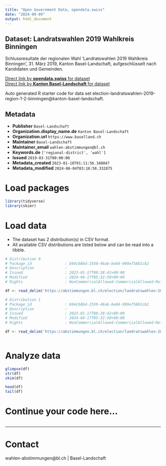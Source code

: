 ```yaml
---
title: "Open Government Data, opendata.swiss"
date: "2024-09-09"
output: html_document
---
```


## Dataset: Landratswahlen 2019 Wahlkreis Binningen

Schlussresultate der regionalen Wahl 'Landratswahlen 2019 Wahlkreis Binningen', 31. März 2019, Kanton Basel-Landschaft, aufgeschlüsselt nach Kandidaten und Gemeinden.

[Direct link by **opendata.swiss** for dataset](https://opendata.swiss/de/dataset/landratswahlen-2019-wahlkreis-binningen)<br>
[Direct link by **Kanton Basel-Landschaft** for dataset](https://abstimmungen.bl.ch/election/landratswahlen-2019-region-1-2-binningen/data)

Auto generated R starter code for data set election-landratswahlen-2019-region-1-2-binningen@kanton-basel-landschaft.

## Metadata

- **Publisher** `Basel-Landschaft`
- **Organization.display_name.de** `Kanton Basel-Landschaft`
- **Organization.url** `https://www.baselland.ch`
- **Maintainer** `Basel-Landschaft`
- **Maintainer_email** `wahlen-abstimmungen@bl.ch`
- **Keywords.de** `['regional-district', 'wahl']`
- **Issued** `2019-03-31T00:00:00`
- **Metadata_created** `2023-01-18T01:11:56.348047`
- **Metadata_modified** `2024-06-04T03:18:50.332875`


# Load packages

```r

library(tidyverse)
library(skimr)

```

# Load data

-   The dataset has 2 distribution(s) in CSV format.
-   All available CSV distributions are listed below and can be read into a tibble.

```r

# Distribution 0
# Package_id               : b94cb8bd-2550-46ab-be84-999e75881cb2
# Description              : 
# Issued                   : 2023-01-17T08:28:42+00:00
# Modified                 : 2024-04-17T05:32:50+00:00
# Rights                   : NonCommercialAllowed-CommercialAllowed-ReferenceRequired

df <- read_delim('https://abstimmungen.bl.ch/election/landratswahlen-2019-region-1-2-binningen/data-parties-csv')

# Distribution 1
# Package_id               : b94cb8bd-2550-46ab-be84-999e75881cb2
# Description              : 
# Issued                   : 2023-01-17T08:28:42+00:00
# Modified                 : 2024-04-17T05:32:50+00:00
# Rights                   : NonCommercialAllowed-CommercialAllowed-ReferenceRequired

df <- read_delim('https://abstimmungen.bl.ch/election/landratswahlen-2019-region-1-2-binningen/data-csv')



```

# Analyze data

```r

glimpse(df)
str(df)
skim(df)

head(df)
tail(df)

```

# Continue your code here...

```r

```

------------------------------------------------------------------------

# Contact

wahlen-abstimmungen@bl.ch | Basel-Landschaft
